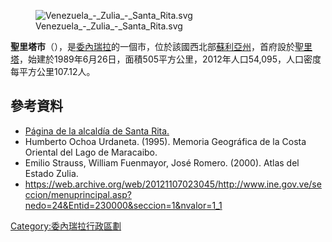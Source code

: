 [[Image:Venezuela_-_Zulia_-_Santa_Rita.svg|right]]

'''聖里塔市'''（{{lang-es|Municipio Santa Rita}}），是[[委內瑞拉|委內瑞拉]]的一個市，位於該國西北部[[蘇利亞州|蘇利亞州]]，首府設於[[聖里塔_(蘇利亞州)|聖里塔]]，始建於1989年6月26日，面積505平方公里，2012年人口54,095，人口密度每平方公里107.12人。

==參考資料==
* [http://santarita-zulia.gob.ve/ Página de la alcaldía de Santa Rita.] {{Wayback|url=http://santarita-zulia.gob.ve/ |date=20080408092359 }}
* Humberto Ochoa Urdaneta. (1995). Memoria Geográfica de la Costa Oriental del Lago de Maracaibo.
* Emilio Strauss, William Fuenmayor, José Romero. (2000). Atlas del Estado Zulia.
* https://web.archive.org/web/20121107023045/http://www.ine.gov.ve/seccion/menuprincipal.asp?nedo=24&Entid=230000&seccion=1&nvalor=1_1

{{Venezuela-geo-stub}}
[[Category:委內瑞拉行政區劃|Category:委內瑞拉行政區劃]]